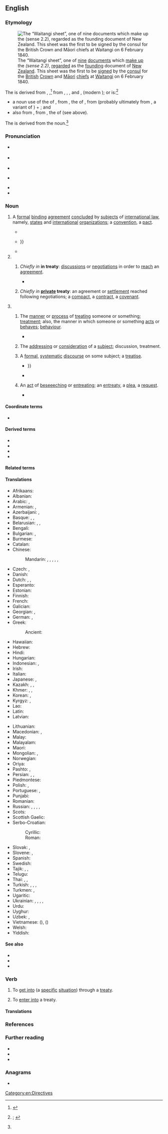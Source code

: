 ==English==
{{was wotd|2022|February|6}}

===Etymology===
[[File:Treatyofwaitangi.jpg|thumb|The “Waitangi sheet”, one of [[nine]] [[document#Noun|documents]] which [[make up]] the {{w|Treaty of Waitangi}} ''(sense 2.2)'', [[regard#Verb|regarded]] as the [[founding#Adjective|founding]] document of [[New Zealand]]. This sheet was the first to be [[sign#Verb|signed]] by the [[consul]] for the [[British#Adjective|British]] [[Crown]] and [[Māori]] [[chief#Noun|chiefs]] at [[Waitangi]] on 6 February 1840.]]

{{root|en|ine-pro|*dʰregʰ-}}
The {{glossary|noun}} is derived from {{inh|en|enm|trete}}, {{m|enm|trety|t=bargaining, negotiation; discussion; conference, meeting; entreaty, persuasion; agreement, contract, covenant; arrangement, settlement; agreement between two rulers, states, etc.; written work on a particular subject, treatise; subdivision of a written work, section}}{{nb...|(Late Middle English) trate, (Middle English) traite, traitee, traitie, traitye, traytee, traytte, trayttye, traytye, treatye, treetee, tretee, tretei, treti, tretie, tretty, tretye|otherforms=1}},<ref>{{R:MED Online|entry=trētẹ̄|pos=''n.''(3)|noformat=1|id=MED46986}}</ref> from {{der|en|xno|treté}}, {{m|xno|traité}}, {{m|xno|treaté}}, and {{der|en|fro|traité}}, {{m|fro|traitié}}{{nb...|traieté, traitei|otherforms=1}} (modern {{cog|fr|traité|t=agreement between two rulers, states, etc.; treatise}}); {{m|fro||traité}} or {{m|fro||traitié}} is:<ref name="OED">{{R:OED Online|pos=n|id=205395|date=December 2021|nodot=1}}; {{R:Lexico|pos=n}}</ref>

* a noun use of the {{glossary|past}} {{glossary|participle}} of {{m|fro|traiter|t=to treat; to deal with, handle}}, from {{der|en|la|tractāre}}, the {{glossary|present}} {{glossary|active}} {{glossary|infinitive}} of {{m|la|tractō|t=to drag, haul, tug; to handle, manage; to debate, discuss; to exercise, practise; to perform, transact}}, from {{m|la|trahō|t=to drag, pull}} (probably ultimately from {{der|en|ine-pro|*tregʰ-|t=to drag, pull (?)}}, a variant of {{m|ine-pro|*dʰregʰ-|t=to drag, pull; to run}}) + {{m|la|-tō|pos={{glossary|frequentative}} {{glossary|suffix}}}}; and
* also from {{der|en|la|tractātum|t=written work on a particular subject, treatise}}, from {{der|en|la|tractātus|t=dragged, hauled, tugged; handled, managed; exercised, practised; performed, transacted}}, the {{glossary|perfect}} {{glossary|passive}} {{glossary|participle}} of {{m|la|tractō}} (see above).

The {{glossary|verb}} is derived from the noun.<ref name="OED"/>

===Pronunciation===
* {{a|RP}} {{IPA|en|/ˈtɹiːti/}}
* {{a|GA}} {{IPA|en|/ˈtɹiti/|/-ɾi/}}
* {{audio|en|En-us-treaty.ogg|Audio (GA)}}
* {{a|Ireland}} {{IPA|en|/ˈtɹiːti/|/ˈtɹiːəti/}}
* {{rhymes|en|iːti|s=2}}
* {{hyphenation|en|trea|ty}}

===Noun===
{{en-noun|~}}

# {{lb|en|countable|international law}} A [[formal]] [[binding#Adjective|binding]] [[agreement]] [[conclude]]d by [[subject#Noun|subjects]] of [[international law]], namely, [[state#Noun|states]] and [[international#Adjective|international]] [[organizations]]; a [[convention]], a [[pact#Noun|pact]].
#: {{usex|en|to sign a peace '''treaty'''}}
#: {{usex|en|to write up a '''treaty''' touching climate change}}
#* {{RQ:Bacon Henry 7|page=47|passage=[T]he ''Duke of Britaine'' hauing beene an ''Hoſte'', and a kind of ''Parent'' or ''Foſter-father'' to the King, in his tenderneſſe of age, and vveakneſſe of fortune, did looke for at this time from King {{smallcaps|Henry}} (the renovvned King of ''England'') rather braue ''Troupes'' for his Succours, then a vaine '''''Treatie''''' of Peace.}}
#* {{RQ:Burnet History|volume=I|page=15|passage=Soon after his &#91;{{w|James VI and I}}'s&#93; coming to the Crown of ''England'' he entered into ſecret '''treaties''' with ''Spain'', in order to the forcing the States to a peace: {{...}}}}
#* {{RQ:Adam Smith Wealth of Nations|volume=II|chapter=Of the Principle of the Commercial, or Mercantile System|page=29|passage=Exportation was encouraged ſometimes by dravvbacks, ſometimes by bounties, ſometimes by advantageous '''treaties''' of commerce with foreign ſtates, and ſometimes by eſtabliſhment of colonies in diſtant countries.}}
# {{lb|en|archaic}}
## {{lb|en|uncountable}} ''Chiefly in'' '''in treaty''': [[discussion]]s or [[negotiation]]s in order to [[reach#Verb|reach]] an [[agreement]].
##* {{RQ:Evelyn Diary|volume=I|entrydate=30 April 1680|page=519|passage=To a meeting of the executors of late Visc{{sup|sse}} Mordaunt's estate, to consider of the sale of Parsons Greene; being in '''treaty''' with Mr. Loftus, and to settle the halfe yeare's account.}}
## {{lb|en|countable}} ''Chiefly in'' '''[[private#Adjective|private]] treaty''': an agreement or [[settlement]] reached following negotiations; a [[compact#Noun|compact]], a [[contract#Noun|contract]], a [[covenant#Noun|covenant]].
# {{lb|en|obsolete}}
## {{lb|en|uncountable}} The [[manner#Noun|manner]] or [[process#Noun|process]] of [[treat#Verb|treating]] someone or something; [[treatment]]; also, the manner in which someone or something [[act#Verb|acts]] or [[behave]]s; [[behaviour]].
##* {{RQ:Jonson New Inne|scene=iii|page=35|passage=''Hoſ''[''t'']. They call me Good-ſtock. / ''Lov''[''el'']. Sir, and you confeſſe it, / Both i'your language, '''treaty''', and your bearing.}}
## {{lb|en|uncountable}} The [[address#Verb|addressing]] or [[consideration]] of a [[subject#Noun|subject]]; discussion, treatment.
## {{lb|en|countable}} A [[formal#Adjective|formal]], [[systematic#Adjective|systematic]] [[discourse#Noun|discourse]] on some subject; a [[treatise]].
##* {{RQ:Browne Pseudodoxia Epidemica|chapter=Of the Second Cause of Popular Errors; the Erroneous Disposition of the People|page=7|passage=And though {{w|Galen}} doth ſometime nibble at [[w:Moses|Moſes]], and beſide the Apoſtate Chriſtian, ſome Heathens have queſtioned his Philoſophicall part or '''treaty''' of the Creation: Yet is there ſurely no reaſonable Pagan, that will not admire the rationall and well grounded precepts of Chriſt; {{...}}}}
##* {{RQ:Burnet History|volume=I|page=326|passage=The Miniſters in ''Holland'' did upon this occaſion ſhew a very particular violence. In their ſermons, and in ſome printed '''treaties''', they charged the Judges with corruption, who had carried the ſentence no farther than to baniſhment: And compared the fate of the ''De Wits'' to ''{{w|Haman}}''’s.}}
## {{lb|en|countable}} An [[act#Noun|act]] of [[beseeching#Noun|beseeeching]] or [[entreating#Noun|entreating]]; an [[entreaty]], a [[plea#Noun|plea]], a [[request#Noun|request]].
##* {{RQ:Shakespeare Antony|act=III|scene=xi|page=356|column=1|passage=Now I must / To the young man ſend humble '''Treaties''', dodge / And palter in the ſhifts of lovvnes, vvho / VVith halfe the bulke o' th' vvorld plaid as I pleas'd, / Making, and marring Fortunes.}}

====Coordinate terms====
* {{l|en|concordat}}

====Derived terms====
* {{l|en|treatyless}}
* {{l|en|treatymaker}}
* {{l|en|treatymaking}}
* {{l|en|Treaty of Friendship, Cooperation and Mutual Assistance}}

====Related terms====
{{col3|en
|entreat
|entreating<!--noun-->
|entreatingly
|entreative
|entreatment
|entreaty
|tractate
|trait
|treat
|treatable
|treatableness
|treatably
|treatise
|treatment
}}

====Translations====
{{trans-top|formal binding agreement concluded by subjects of international law}}
* Afrikaans: {{t|af|verdrag}}
* Albanian: {{t+|sq|traktat|m}}
* Arabic: {{t+|ar|مُعَاهَدَة|f}}, {{t|ar|مُقَاوَلَة|f}}
* Armenian: {{t+|hy|դաշնագիր}}, {{t|hy|[[միջազգային]] [[պայմանագիր]]}}
* Azerbaijani: {{t+|az|müqavilə}}, {{t|az|müahidə}}
* Basque: {{t|eu|itun}}, {{t+|eu|hitzarmen}}, {{t|eu|tratatu}}
* Belarusian: {{t+|be|дагаво́р|m}}, {{t+|be|умо́ва|f}}, {{t|be|пакт|m}}
* Bengali: {{t|bn|চুক্তি}}
* Bulgarian: {{t+|bg|до́говор|m}}, {{t+|bg|пакт|m}}
* Burmese: {{t+|my|စာချုပ်}}
* Catalan: {{t+|ca|tractat|m}}
* Chinese:
*: Mandarin: {{t+|cmn|條約}}, {{t+|cmn|条约|tr=tiáoyuē}}, {{t+|cmn|協議}}, {{t+|cmn|协议|tr=xiéyì}}, {{t+|cmn|協定}}, {{t+|cmn|协定|tr=xiédìng}}
* Czech: {{t+|cs|smlouva|f}}, {{t+|cs|dohoda|f}}
* Danish: {{t|da|traktat|c}}
* Dutch: {{t+|nl|verdrag}}, {{t+|nl|overeenkomst}}, {{t+|nl|traktaat}}
* Esperanto: {{t-needed|eo}}
* Estonian: {{t+|et|leping}}
* Finnish: {{t+|fi|sopimus}}
* French: {{t+|fr|traité|m}}
* Galician: {{t|gl|tratado|m}}
* Georgian: {{t|ka|ხელშეკრულება}}, {{t|ka|შეთანხმება}}
* German: {{t+|de|Vertrag|m}}, {{t+|de|Bündnis|n}}
* Greek: {{t+|el|συνθήκη|f}}
*: Ancient: {{t|grc|σπονδαί|f-p}}
* Hawaiian: {{t|haw|kuʻikahi}}
* Hebrew: {{t+|he|אֲמָנָה|f|tr=amaná}}
* Hindi: {{t+|hi|सन्धि|f}}
* Hungarian: {{t+|hu|szerződés}}
* Indonesian: {{t+|id|traktat}}, {{t+|id|perjanjian}}
* Irish: {{t|ga|conradh|m}}
* Italian: {{t+|it|trattato|m}}
* Japanese: {{t+|ja|条約|tr=じょうやく, jōyaku}}, {{t+|ja|協定|tr=きょうてい, kyōtei}}
* Kazakh: {{t+|kk|шарт}}, {{t+|kk|келiсiм}}, {{t|kk|пакт}}
* Khmer: {{t+|km|សន្ធិសញ្ញា}}, {{t+|km|កតិកាសញ្ញា}}, {{t+|km|កតិកា}}
* Korean: {{t+|ko|조약(條約)}}, {{t|ko|협정}}
* Kyrgyz: {{t+|ky|договор}}, {{t+|ky|келишим}}
* Lao: {{t+|lo|ສົນທິສັນຍາ}}
* Latin: {{t+|la|foedus|n}}
* Latvian: {{t|lv|līgums|m}}
{{trans-mid}}
* Lithuanian: {{t|lt|sutartis|m}}
* Macedonian: {{t|mk|спогодба|f}}, {{t|mk|договор|m}}
* Malay: {{t|ms|perjanjian}}
* Malayalam: {{t+|ml|ഉടമ്പടി}}
* Maori: {{t|mi|tiriti}}
* Mongolian: {{t+|mn|гэрээ}}, {{t+|mn|хэлцэл}}
* Norwegian: {{t|no|traktat|m}}
* Oriya: {{t+|or|ଚୁକ୍ତି}}
* Pashto: {{t|ps|معاهده|f|tr=mo'āhedá}}, {{t|ps|مقاوله|f|tr=moqāwelá}}
* Persian: {{t+|fa|معاهده|tr=mo'âhade}}, {{t+|fa|پیمان|tr=peymân}}, {{t+|fa|مقاوله|tr=moqâvale}}
* Piedmontese: {{t|pms|tratà|m}}
* Polish: {{t+|pl|traktat}}, {{t+|pl|umowa}}
* Portuguese: {{t+|pt|tratado|m}}, {{t+|pt|acordo|m}}
* Punjabi: {{t+|pa|ਸੰਧੀ|f}}
* Romanian: {{t+|ro|tratat|n}}
* Russian: {{t+|ru|догово́р|m}}, {{t+|ru|до́говор|m}}, {{t+|ru|соглаше́ние|n}}, {{t+|ru|пакт|m}}, {{t+|ru|тракта́т|m}} {{qualifier|dated}}
* Scots: {{t|sco|treatie}}
* Scottish Gaelic: {{t|gd|cùmhnant|m}}
* Serbo-Croatian:
*: Cyrillic: {{t|sh|у̏гово̄р|m}}
*: Roman: {{t+|sh|ȕgovōr|m}}
* Slovak: {{t|sk|zmluva|f}}, {{t+|sk|dohoda|f}}
* Slovene: {{t+|sl|pogọ̑dba|f}}, {{t|sl|dogȏvor|m}}
* Spanish: {{t+|es|tratado|m}}
* Swedish: {{t+|sv|fördrag|n}}
* Tajik: {{t|tg|муоҳида}}, {{t|tg|шартнома}}, {{t|tg|аҳднома}}
* Telugu: {{t+|te|ఒడంబడిక}}
* Thai: {{t|th|สนธิสัญญา}}, {{t|th|ข้อตกลง}}, {{t+|th|กติกา}}
* Turkish: {{t+|tr|sözleşme}}, {{t+|tr|antlaşma}}, {{t+|tr|mukavele}} {{qualifier|law}}, {{t+|tr|akit}} {{qualifier|archaic}}
* Turkmen: {{t|tk|wadalaşyk}}, {{t|tk|şertnama}}
* Ugaritic: {{t|uga|𐎎𐎕𐎎𐎚}}
* Ukrainian: {{t|uk|до́говір|m}}, {{t|uk|догові́р|m}}, {{t|uk|уго́да|f}}, {{t+|uk|умо́ва|f}}, {{t|uk|пакт|m}}
* Urdu: {{t|ur|معاہدہ|f|tr=mu'āhada}}
* Uyghur: {{t|ug|شەرتنامە}}
* Uzbek: {{t+|uz|shartnoma}}, {{t+|uz|ahdnoma}}
* Vietnamese: {{t|vi|điều ước}} ({{t|vi|條約}}), {{t+|vi|hiệp ước}} ({{t|vi|協約}})
* Welsh: {{t+|cy|cytundeb|m}}
* Yiddish: {{t|yi|אָפֿמאַך}}
{{trans-bottom}}

{{trans-top|discussions or negotiations in order to reach an agreement}}
{{trans-mid}}
{{trans-bottom}}

{{trans-see|agreement or settlement reached following negotiations|compact|contract|covenant}}

====See also====
* {{l|en|protocol}}
* {{l|en|exchange of letters}}
* {{l|en|exchange of notes}}

===Verb===
{{en-verb}}

# {{lb|en|transitive}} To [[get into]] (a [[specific#Adjective|specific]] [[situation]]) through a [[treaty#Noun|treaty]].
# {{lb|en|intransitive}} To [[enter into]] a treaty.

====Translations====
{{trans-top|to get into (a specific situation) through a treaty}}
{{trans-mid}}
{{trans-bottom}}

{{trans-top|to enter into a treaty}}
{{trans-mid}}
{{trans-bottom}}

===References===
<references/>

===Further reading===
* {{R:Century 1911}}
* {{R:Webster 1913}}
* {{R:OneLook}}

===Anagrams===
* {{anagrams|en|a=aertty|attery|yatter}}

[[Category:en:Directives]]